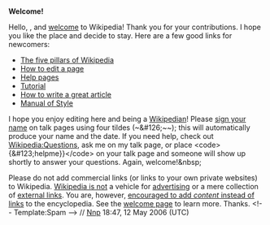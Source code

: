 <article id="5118581" title=User talk:Litbr>
	<talkpage id="5118581" title="User talk:Litbr">

'''Welcome!'''

Hello, {{PAGENAME}}, and [[Wikipedia:Welcome, newcomers|welcome]] to Wikipedia! Thank you for your contributions. I hope you like the place and decide to stay. Here are a few good links for newcomers:
*[[Wikipedia:Five pillars|The five pillars of Wikipedia]]
*[[Wikipedia:How to edit a page|How to edit a page]]
*[[Help:Contents|Help pages]]
*[[Wikipedia:Tutorial|Tutorial]]
*[[Wikipedia:How to write a great article|How to write a great article]]
*[[Wikipedia:Manual of Style|Manual of Style]]
I hope you enjoy editing here and being a [[Wikipedia:Wikipedians|Wikipedian]]! Please [[Wikipedia:Sign your posts on talk pages|sign your name]] on talk pages using four tildes (~&amp;#126;~~); this will automatically produce your name and the date. If you need help, check out [[Wikipedia:Questions]], ask me on my talk page, or place &lt;code&gt;{&amp;#123;helpme}}&lt;/code&gt; on your talk page and someone will show up shortly to answer your questions. Again, welcome!&amp;nbsp;

Please do not add commercial links (or links to your own private websites) to Wikipedia.  [[Wikipedia:What Wikipedia is not|Wikipedia is not]] a vehicle for [[Wikipedia:Spam|advertising]] or a mere collection of [[Wikipedia:External links|external links]].  You are, however, [[m:When should I link externally|encouraged to add ''content'' instead of links]] to the encyclopedia. See the [[Wikipedia:Welcome, newcomers|welcome page]] to learn more.  Thanks. &lt;!-- Template:Spam --&gt;  // [[User:Nnp|Nnp]] 18:47, 12 May 2006 (UTC)
	</talkpage>
</article>